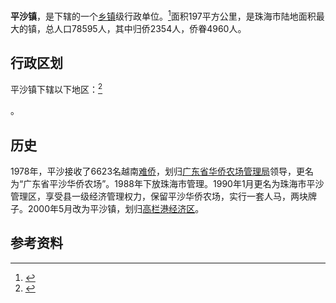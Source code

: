 {{中国乡级行政区|44/04/04/104/000}}
{{otheruses|平沙}}
'''平沙镇'''，是{{PRC admin/fullname|44/04/04/104/000|3}}下辖的一个[[乡镇|乡镇]]级行政单位。<ref>{{PRC admin/ref sgc|{{PRC admin/parent|44/04/04/104/000}}}}</ref>面积197平方公里，是珠海市陆地面积最大的镇，总人口78595人，其中归侨2354人，侨眷4960人。

== 行政区划 ==

平沙镇下辖以下地区：<ref>{{PRC admin/ref sgc|44/04/04/104/000}}</ref>

{{PRC admin/children|44/04/04/104/000}}。
==历史==
1978年，平沙接收了6623名越南[[难侨|难侨]]，划归[[广东省华侨农场管理局|广东省华侨农场管理局]]领导，更名为“广东省平沙华侨农场”。1988年下放珠海市管理。1990年1月更名为珠海市平沙管理区，享受县一级经济管理权力，保留平沙华侨农场，实行一套人马，两块牌子。2000年5月改为平沙镇，划归[[高栏港经济区|高栏港经济区]]。

== 参考资料 ==

{{reflist}}

{{行政区划小作品}}
{{PRC admin/navcat|44/04/04/104/000}}